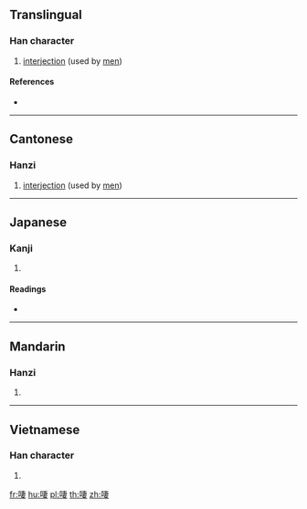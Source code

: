 ==Translingual==

===Han character===
{{Han char|rn=30|rad=口|as=08|sn=11|four=|canj=RJLV|ids=⿰口妻}}

# {{context|Cantonese|lang=mul}} [[interjection]] (used by [[men]])

====References====
* {{Han ref|kx=0196.100|dkj=03830|dj=0417.090|hdz=10639.030|uh=555B|ud=21851}}

----

==Cantonese==

===Hanzi===
{{yue-hanzi|jyut=[[cai1]]|y=chai1}}

# [[interjection]] (used by [[men]])

----

==Japanese==

===Kanji===
{{ja-kanji|grade=|rs=口08}}

# {{defn|lang=ja|sort=口08}}

====Readings====
* {{ja-readings|on=[[さい]] (sai), [[せ]] (se)|kun=[[なめる]] (nameru)}}

----

==Mandarin==

===Hanzi===
{{cmn-hanzi|pin=[[cuì]] ([[cui4]]), [[è]] ([[e4]]), [[yā]] ([[ya1]]), [[yǎ]] ([[ya3]])|wg=ts'ui<sup>4</sup>, o<sup>4</sup>, ya<sup>1</sup>, ya<sup>3</sup>}}

# {{defn|lang=cmn|sort=口08}}

----

==Vietnamese==

===Han character===
{{vi-hantu|[[xê]]|rs=口08}}

# {{defn|lang=vi|sort=口08}}

[[fr:啛]]
[[hu:啛]]
[[pl:啛]]
[[th:啛]]
[[zh:啛]]